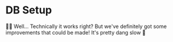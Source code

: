 # DB Setup

<EpicVideo url="https://www.epicweb.dev/workshops/web-application-testing/test-database/setting-up-a-test-database-for-prisma-integration-tests/solution" />

👨‍💼 Well... Technically it works right? But we've definitely got some
improvements that could be made! It's pretty dang slow 😬
